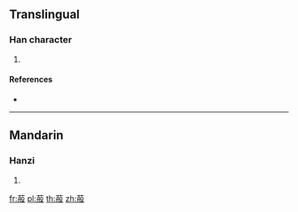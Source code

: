 {{character info/new}}
==Translingual==

===Han character===
{{Han char|rn=140|rad=艸|as=10|sn=16|four=44447|canj=THYE}}

# {{defn|Han|sort=艸10}}

====References====
* {{Han ref|kx=1049.280|dkj=31602|hdz=53266.030|uh=84B0|ud=33968|bh=E3D2|bd=58322}}

----

==Mandarin==

===Hanzi===
{{cmn-hanzi|pin=[[bó]] ([[bo2]]), [[pán]] ([[pan2]])|wg=po<sup>2</sup>, p'an<sup>2</sup>}}

# {{defn|lang=cmn|sort=艸10}}

[[fr:蒰]]
[[pl:蒰]]
[[th:蒰]]
[[zh:蒰]]